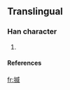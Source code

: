 ==Translingual==
===Han character===
{{Han char|rn=64|rad=手|as=09|sn=12|four=|canj=手戈竹女 (QIHV)}}
# {{defn|Han|sort=手09}}
====References====
{{Han ref|kx=0445.341|hdz=31913.110|uh=63FB|ud=25595}}

[[fr:揻]]